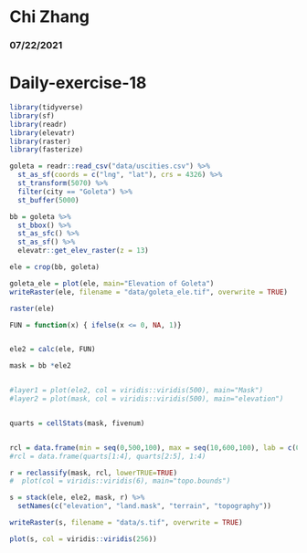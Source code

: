 # Chi Zhang
### 07/22/2021
# Daily-exercise-18

```r
library(tidyverse)
library(sf)
library(readr)
library(elevatr)
library(raster)
library(fasterize)

goleta = readr::read_csv("data/uscities.csv") %>%
  st_as_sf(coords = c("lng", "lat"), crs = 4326) %>%
  st_transform(5070) %>%
  filter(city == "Goleta") %>%
  st_buffer(5000)

bb = goleta %>%
  st_bbox() %>%
  st_as_sfc() %>%
  st_as_sf() %>%
  elevatr::get_elev_raster(z = 13) 

ele = crop(bb, goleta)

goleta_ele = plot(ele, main="Elevation of Goleta")
writeRaster(ele, filename = "data/goleta_ele.tif", overwrite = TRUE)

raster(ele)

FUN = function(x) { ifelse(x <= 0, NA, 1)}


ele2 = calc(ele, FUN)

mask = bb *ele2


#layer1 = plot(ele2, col = viridis::viridis(500), main="Mask") 
#layer2 = plot(mask, col = viridis::viridis(500), main="elevation")


quarts = cellStats(mask, fivenum)


rcl = data.frame(min = seq(0,500,100), max = seq(10,600,100), lab = c(0:5))
#rcl = data.frame(quarts[1:4], quarts[2:5], 1:4)

r = reclassify(mask, rcl, lowerTRUE=TRUE) 
#  plot(col = viridis::viridis(6), main="topo.bounds")

s = stack(ele, ele2, mask, r) %>%
  setNames(c("elevation", "land.mask", "terrain", "topography"))

writeRaster(s, filename = "data/s.tif", overwrite = TRUE)

plot(s, col = viridis::viridis(256))


```

